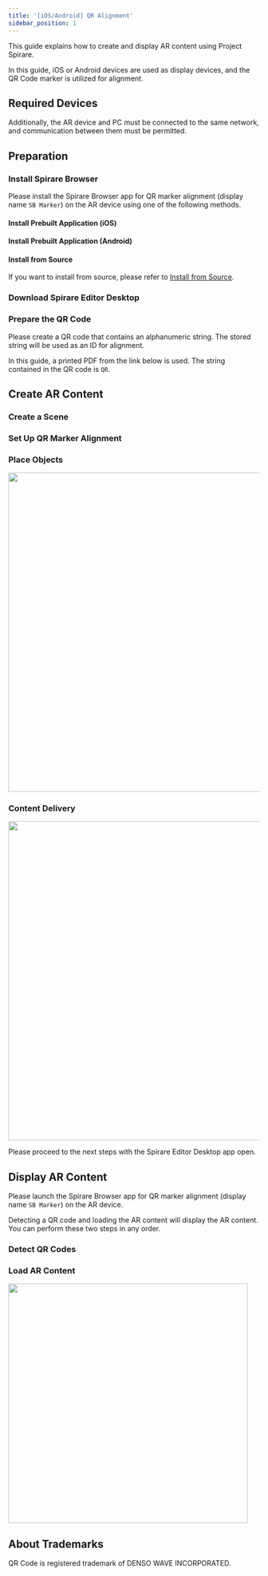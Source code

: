```yaml
---
title: '[iOS/Android] QR Alignment'
sidebar_position: 1
---
```






This guide explains how to create and display AR content using Project Spirare.

In this guide, iOS or Android devices are used as display devices, and the QR Code marker is utilized for alignment.

## Required Devices

<GettingStartedRequiredDevices />

Additionally, the AR device and PC must be connected to the same network, and communication between them must be permitted.

## Preparation

### Install Spirare Browser

Please install the Spirare Browser app for QR marker alignment (display name `SB Marker`) on the AR device using one of the following methods.

#### Install Prebuilt Application (iOS)

<SpirareBrowserAppInstallIos />

#### Install Prebuilt Application (Android)

<SpirareBrowserAppInstallAndroid />

#### Install from Source

If you want to install from source, please refer to [Install from Source](/spirare-browser/spirare-browser-arfoundation-marker.mdx#install-from-source).

### Download Spirare Editor Desktop

<SpirareEditorInstall />

### Prepare the QR Code

Please create a QR code that contains an alphanumeric string.
The stored string will be used as an ID for alignment.

In this guide, a printed PDF from the link below is used.
The string contained in the QR code is `QR`.

<CardLink
  title="QR Code PDF file"
  description="https://github.com/HoloLabInc/spirare-babylonjs/raw/190412db10dde907287c6241cf16c9f0c99827c2/_data/QR.pdf"
  href="https://github.com/HoloLabInc/spirare-babylonjs/raw/190412db10dde907287c6241cf16c9f0c99827c2/_data/QR.pdf"
/>

## Create AR Content

### Create a Scene

<SpirareEditorDesktopCreateSpaceScene />

### Set Up QR Marker Alignment

<SpirareEditorDesktopQRSetup />

### Place Objects

<GettingStartedContentPlacement />

<img width="640" src={SpirareEditorContentImage} />

### Content Delivery

<GettingStartedContentShare />

<img width="640" src={SpirareEditorShareButtonImage} />

<br />

Please proceed to the next steps with the Spirare Editor Desktop app open.

## Display AR Content

Please launch the Spirare Browser app for QR marker alignment (display name `SB Marker`) on the AR device.

Detecting a QR code and loading the AR content will display the AR content.
You can perform these two steps in any order.

### Detect QR Codes

<SpirareBrowserQRDetection />

### Load AR Content

<GettingStartedLoadArContentFromSpirareEditorDesktop />

<img width="480" class="border" src={SpirareBrowserContentImage} />

## About Trademarks

QR Code is registered trademark of DENSO WAVE INCORPORATED.
